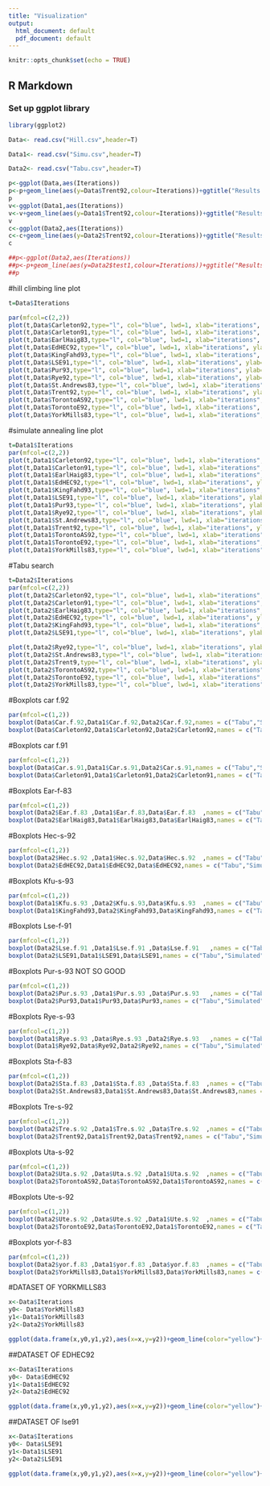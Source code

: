 ```yaml
---
title: "Visualization"
output:
  html_document: default
  pdf_document: default
---
```


```r
knitr::opts_chunk$set(echo = TRUE)
```

## R Markdown
### Set up ggplot library
```r

library(ggplot2)
```

```r
Data<- read.csv("Hill.csv",header=T)
```


```r
Data1<- read.csv("Simu.csv",header=T)
```

```r
Data2<- read.csv("Tabu.csv",header=T)
```

```r
p<-ggplot(Data,aes(Iterations))
p<-p+geom_line(aes(y=Data$Trent92,colour=Iterations))+ggtitle("Results from Hill Climbing Benchmark of Toronto (Trent92)")+ylab("Penalty cost")
p
v<-ggplot(Data1,aes(Iterations))
v<-v+geom_line(aes(y=Data1$Trent92,colour=Iterations))+ggtitle("Results from Simulated annealing Benchmark of Toronto (Trent92)")+ylab("Penalty cost")
v
c<-ggplot(Data2,aes(Iterations))
c<-c+geom_line(aes(y=Data2$Trent92,colour=Iterations))+ggtitle("Results from Tabu search Benchmark of Toronto (Trent92)")+ylab("Penalty cost")
c

##p<-ggplot(Data2,aes(Iterations))
##p<-p+geom_line(aes(y=Data2$test1,colour=Iterations))+ggtitle("Results from Tabu search Benchmark of Toronto (Trent92)")+ylab("Penalty cost")
##p

```
#hill climbing line plot 

```r

t=Data$Iterations

par(mfcol=c(2,2))
plot(t,Data$Carleton92,type="l", col="blue", lwd=1, xlab="iterations", ylab="Carleton92", main="Hill-Climbing Carleton92")
plot(t,Data$Carleton91,type="l", col="blue", lwd=1, xlab="iterations", ylab="Carleton91", main="Hill-Climbing Carleton91")
plot(t,Data$EarlHaig83,type="l", col="blue", lwd=1, xlab="iterations", ylab="EarlHaig83", main="Hill-Climbing EarlHaig83")
plot(t,Data$EdHEC92,type="l", col="blue", lwd=1, xlab="iterations", ylab="EdHEC92", main="Hill-Climbing EdHEC92")
plot(t,Data$KingFahd93,type="l", col="blue", lwd=1, xlab="iterations", ylab="KingFahd93", main="Hill-Climbing KingFahd93")
plot(t,Data$LSE91,type="l", col="blue", lwd=1, xlab="iterations", ylab="LSE91", main="Hill-Climbing LSE91")
plot(t,Data$Pur93,type="l", col="blue", lwd=1, xlab="iterations", ylab="Pur93", main="Hill-Climbing Pur93")
plot(t,Data$Rye92,type="l", col="blue", lwd=1, xlab="iterations", ylab="Rye92", main="Hill-Climbing Rye92")
plot(t,Data$St.Andrews83,type="l", col="blue", lwd=1, xlab="iterations", ylab="St.Andrew83", main="Hill-Climbing St.Andrew83")
plot(t,Data$Trent92,type="l", col="blue", lwd=1, xlab="iterations", ylab="Trent92", main="Hill-Climbing Trent92")
plot(t,Data$TorontoAS92,type="l", col="blue", lwd=1, xlab="iterations", ylab="TorontoAS92", main="Hill-Climbing TorontoAS92")
plot(t,Data$TorontoE92,type="l", col="blue", lwd=1, xlab="iterations", ylab="TorontoE92", main="Hill-Climbing TorontoE92")
plot(t,Data$YorkMills83,type="l", col="blue", lwd=1, xlab="iterations", ylab="YorkMills83", main="Hill-Climbing YorkMills83")
```







#simulate annealing line plot 

```r

t=Data1$Iterations
par(mfcol=c(2,2))
plot(t,Data1$Carleton92,type="l", col="blue", lwd=1, xlab="iterations", ylab="Carleton92", main="simulated annealing Carleton92")
plot(t,Data1$Carleton91,type="l", col="blue", lwd=1, xlab="iterations", ylab="Carleton91", main="simulated annealing Carleton91")
plot(t,Data1$EarlHaig83,type="l", col="blue", lwd=1, xlab="iterations", ylab="EarlHaig83", main="simulated annealing EarlHaig83")
plot(t,Data1$EdHEC92,type="l", col="blue", lwd=1, xlab="iterations", ylab="EdHEC92", main="simulated annealing EdHEC92")
plot(t,Data1$KingFahd93,type="l", col="blue", lwd=1, xlab="iterations", ylab="KingFahd93", main="simulated annealing KingFahd93")
plot(t,Data1$LSE91,type="l", col="blue", lwd=1, xlab="iterations", ylab="LSE91", main="simulated annealing LSE91")
plot(t,Data1$Pur93,type="l", col="blue", lwd=1, xlab="iterations", ylab="Pur93", main="simulated annealing Pur93")
plot(t,Data1$Rye92,type="l", col="blue", lwd=1, xlab="iterations", ylab="Rye92", main="simulated annealing Rye92")
plot(t,Data1$St.Andrews83,type="l", col="blue", lwd=1, xlab="iterations", ylab="St.Andrew83", main="simulated annealing St.Andrew83")
plot(t,Data1$Trent92,type="l", col="blue", lwd=1, xlab="iterations", ylab="Trent92", main="simulated annealing Trent92")
plot(t,Data1$TorontoAS92,type="l", col="blue", lwd=1, xlab="iterations", ylab="TorontoAS92", main="simulated annealing TorontoAS92")
plot(t,Data1$TorontoE92,type="l", col="blue", lwd=1, xlab="iterations", ylab="TorontoE92", main="simulated annealing TorontoE92")
plot(t,Data1$YorkMills83,type="l", col="blue", lwd=1, xlab="iterations", ylab="YorkMills83", main="simulated annealing YorkMills83")
```



#Tabu search

```r

t=Data2$Iterations
par(mfcol=c(2,2))
plot(t,Data2$Carleton92,type="l", col="blue", lwd=1, xlab="iterations", ylab="Carleton92", main="tabu search Carleton92")
plot(t,Data2$Carleton91,type="l", col="blue", lwd=1, xlab="iterations", ylab="Carleton91", main="tabu search Carleton91")
plot(t,Data2$EarlHaig83,type="l", col="blue", lwd=1, xlab="iterations", ylab="EarlHaig83", main="tabu search EarlHaig83")
plot(t,Data2$EdHEC92,type="l", col="blue", lwd=1, xlab="iterations", ylab="EdHEC92", main="tabu search EdHEC92")
plot(t,Data2$KingFahd93,type="l", col="blue", lwd=1, xlab="iterations", ylab="KingFahd93", main="tabu search KingFahd93")
plot(t,Data2$LSE91,type="l", col="blue", lwd=1, xlab="iterations", ylab="LSE91", main="tabu search LSE91")

plot(t,Data2$Rye92,type="l", col="blue", lwd=1, xlab="iterations", ylab="Rye92", main="tabu search Rye92")
plot(t,Data2$St.Andrews83,type="l", col="blue", lwd=1, xlab="iterations", ylab="St.Andrew83", main="tabu search St.Andrew83")
plot(t,Data2$Trent9,type="l", col="blue", lwd=1, xlab="iterations", ylab="Trent92", main="tabu search Trent92")
plot(t,Data2$TorontoAS92,type="l", col="blue", lwd=1, xlab="iterations", ylab="TorontoAS92", main="tabu search TorontoAS92")
plot(t,Data2$TorontoE92,type="l", col="blue", lwd=1, xlab="iterations", ylab="TorontoE92", main="tabu search TorontoE92")
plot(t,Data2$YorkMills83,type="l", col="blue", lwd=1, xlab="iterations", ylab="YorkMills83", main="tabu search YorkMills83")
```

#Boxplots car f.92

```r
par(mfcol=c(1,2))
boxplot(Data$Car.f.92,Data1$Car.f.92,Data2$Car.f.92,names = c("Tabu","Simulated","Hill"),main="Result after 10 runs Carleton92",col=c("red","blue","yellow"),ylab="Penalty cost")
boxplot(Data$Carleton92,Data1$Carleton92,Data2$Carleton92,names = c("Tabu","Simulated","Hill"),main="Best Run Carleton92",col=c("red","blue","yellow"),ylab="Penalty cost")
```

#Boxplots car f.91

```r
par(mfcol=c(1,2))
boxplot(Data$Car.s.91,Data1$Car.s.91,Data2$Car.s.91,names = c("Tabu","Simulated","Hill"),main="Result after 10 runs Carleton91",col=c("red","blue","yellow"),ylab="Penalty cost")
boxplot(Data$Carleton91,Data1$Carleton91,Data2$Carleton91,names = c("Tabu","Simulated","Hill"),main="Best Run Carleton91",col=c("red","blue","yellow"),ylab="Penalty cost")
```

#Boxplots Ear-f-83 
```r
par(mfcol=c(1,2))
boxplot(Data2$Ear.f.83 ,Data1$Ear.f.83,Data$Ear.f.83  ,names = c("Tabu","Simulated","Hill"),main="Result after 10 runs EarlHaig83",col=c("red","blue","yellow"),ylab="Penalty cost")
boxplot(Data2$EarlHaig83,Data1$EarlHaig83,Data$EarlHaig83,names = c("Tabu","Simulated","Hill"),main="Best Run EarlHaig83",col=c("red","blue","yellow"),ylab="Penalty cost")
```

#Boxplots Hec-s-92 
```r
par(mfcol=c(1,2))
boxplot(Data2$Hec.s.92 ,Data1$Hec.s.92,Data$Hec.s.92  ,names = c("Tabu","Simulated","Hill"),main="Result after 10 runs EdHEC92",col=c("red","blue","yellow"),ylab="Penalty cost")
boxplot(Data2$EdHEC92,Data1$EdHEC92,Data$EdHEC92,names = c("Tabu","Simulated","Hill"),main="Best Run EdHEC92",col=c("red","blue","yellow"),ylab="Penalty cost")
```

#Boxplots Kfu-s-93 
```r
par(mfcol=c(1,2))
boxplot(Data1$Kfu.s.93 ,Data2$Kfu.s.93,Data$Kfu.s.93  ,names = c("Tabu","Simulated","Hill"),main="Result after 10 runs KingFahd93",col=c("red","blue","yellow"),ylab="Penalty cost")
boxplot(Data1$KingFahd93,Data2$KingFahd93,Data$KingFahd93,names = c("Tabu","Simulated","Hill"),main="Best Run KingFahd93",col=c("red","blue","yellow"),ylab="Penalty cost")
```


#Boxplots Lse-f-91 
```r
par(mfcol=c(1,2))
boxplot(Data2$Lse.f.91 ,Data1$Lse.f.91 ,Data$Lse.f.91   ,names = c("Tabu","Simulated","Hill"),main="Result after 10 runs LSE91",col=c("red","blue","yellow"),ylab="Penalty cost")
boxplot(Data2$LSE91,Data1$LSE91,Data$LSE91,names = c("Tabu","Simulated","Hill"),main="Best Run LSE91",col=c("red","blue","yellow"),ylab="Penalty cost")
```

#Boxplots Pur-s-93 NOT SO GOOD
```r
par(mfcol=c(1,2))
boxplot(Data2$Pur.s.93 ,Data1$Pur.s.93 ,Data$Pur.s.93   ,names = c("Tabu","Simulated","Hill"),main="Result after 10 runs Pur93",col=c("red","blue","yellow"),ylab="Penalty cost")
boxplot(Data2$Pur93,Data1$Pur93,Data$Pur93,names = c("Tabu","Simulated","Hill"),main="Best Run Pur93",col=c("red","blue","yellow"),ylab="Penalty cost")
```

#Boxplots Rye-s-93
```r
par(mfcol=c(1,2))
boxplot(Data1$Rye.s.93 ,Data$Rye.s.93 ,Data2$Rye.s.93   ,names = c("Tabu","Simulated","Hill"),main="Result after 10 runs Rye92",col=c("red","blue","yellow"),ylab="Penalty cost")
boxplot(Data1$Rye92,Data$Rye92,Data2$Rye92,names = c("Tabu","Simulated","Hill"),main="Best Run Rye92",col=c("red","blue","yellow"),ylab="Penalty cost")
```

#Boxplots Sta-f-83
```r
par(mfcol=c(1,2))
boxplot(Data2$Sta.f.83 ,Data1$Sta.f.83 ,Data$Sta.f.83  ,names = c("Tabu","Simulated","Hill"),main="Result after 10 runs St.Andrews83",col=c("red","blue","yellow"),ylab="Penalty cost")
boxplot(Data2$St.Andrews83,Data1$St.Andrews83,Data$St.Andrews83,names = c("Tabu","Simulated","Hill"),main="Best Run St.Andrews83",col=c("red","blue","yellow"),ylab="Penalty cost")
```

#Boxplots Tre-s-92
```r
par(mfcol=c(1,2))
boxplot(Data2$Tre.s.92 ,Data1$Tre.s.92 ,Data$Tre.s.92  ,names = c("Tabu","Simulated","Hill"),main="Result after 10 runs Trent92",col=c("red","blue","yellow"),ylab="Penalty cost")
boxplot(Data2$Trent92,Data1$Trent92,Data$Trent92,names = c("Tabu","Simulated","Hill"),main="Best Run Trent92",col=c("red","blue","yellow"),ylab="Penalty cost")
```

#Boxplots Uta-s-92
```r
par(mfcol=c(1,2))
boxplot(Data2$Uta.s.92 ,Data$Uta.s.92 ,Data1$Uta.s.92  ,names = c("Tabu","Simulated","Hill"),main="Result after 10 runs TorontoAS92",col=c("red","blue","yellow"),ylab="Penalty cost")
boxplot(Data2$TorontoAS92,Data$TorontoAS92,Data1$TorontoAS92,names = c("Tabu","Simulated","Hill"),main="Best Run TorontoAS92",col=c("red","blue","yellow"),ylab="Penalty cost")
```

#Boxplots Ute-s-92
```r
par(mfcol=c(1,2))
boxplot(Data2$Ute.s.92 ,Data$Ute.s.92 ,Data1$Ute.s.92  ,names = c("Tabu","Simulated","Hill"),main="Result after 10 runs TorontoE92",col=c("red","blue","yellow"),ylab="Penalty cost")
boxplot(Data2$TorontoE92,Data$TorontoE92,Data1$TorontoE92,names = c("Tabu","Simulated","Hill"),main="Best Run TorontoE92",col=c("red","blue","yellow"),ylab="Penalty cost")
```

#Boxplots yor-f-83
```r
par(mfcol=c(1,2))
boxplot(Data2$yor.f.83 ,Data1$yor.f.83 ,Data$yor.f.83  ,names = c("Tabu","Simulated","Hill"),main="Result after 10 runs YorkMills83",col=c("red","blue","yellow"),ylab="Penalty cost")
boxplot(Data2$YorkMills83,Data1$YorkMills83,Data$YorkMills83,names = c("Tabu","Simulated","Hill"),main="Best Run YorkMills83",col=c("red","blue","yellow"),ylab="Penalty cost")
```


#DATASET OF YORKMILLS83
```r
x<-Data$Iterations
y0<- Data$YorkMills83
y1<-Data1$YorkMills83
y2<-Data2$YorkMills83

ggplot(data.frame(x,y0,y1,y2),aes(x=x,y=y2))+geom_line(color="yellow")+geom_line(y=y1,color="blue")+geom_line(y=y0,color="red")+labs(x="Iterations",y="Penalty Cost",title="Results comparison for yorkmills83")
```

##DATASET OF EDHEC92
```r
x<-Data$Iterations
y0<- Data$EdHEC92
y1<-Data1$EdHEC92
y2<-Data2$EdHEC92

ggplot(data.frame(x,y0,y1,y2),aes(x=x,y=y2))+geom_line(color="yellow")+geom_line(y=y1,color="blue")+geom_line(y=y0,color="red")+labs(x="Iterations",y="Penalty Cost",title="Results comparison for yorkmills83")
```

##DATASET OF lse91
```r
x<-Data$Iterations
y0<- Data$LSE91
y1<-Data1$LSE91
y2<-Data2$LSE91

ggplot(data.frame(x,y0,y1,y2),aes(x=x,y=y2))+geom_line(color="yellow")+geom_line(y=y1,color="blue")+geom_line(y=y0,color="red")+labs(x="Iterations",y="Penalty Cost",title="Results comparison for LSE91")
```